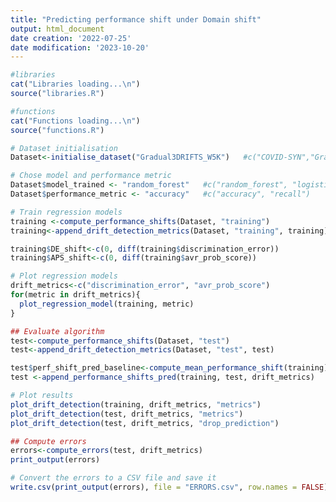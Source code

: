 ```yaml
---
title: "Predicting performance shift under Domain shift"
output: html_document
date creation: '2022-07-25'
date modification: '2023-10-20'
---
```


```r
#libraries
cat("Libraries loading...\n")
source("libraries.R")

#functions
cat("Functions loading...\n")
source("functions.R")

```


```r
# Dataset initialisation
Dataset<-initialise_dataset("Gradual3DRIFTS_W5K")   #c("COVID-SYN","Gradual_W10K", "Gradual3DRIFTS_W5K")

# Chose model and performance metric
Dataset$model_trained <- "random_forest"   #c("random_forest", "logistic_regression")
Dataset$performance_metric <- "accuracy"   #c("accuracy", "recall")

# Train regression models
training <-compute_performance_shifts(Dataset, "training")
training<-append_drift_detection_metrics(Dataset, "training", training)

training$DE_shift<-c(0, diff(training$discrimination_error))
training$APS_shift<-c(0, diff(training$avr_prob_score))
```


```r
# Plot regression models 
drift_metrics<-c("discrimination_error", "avr_prob_score")
for(metric in drift_metrics){
  plot_regression_model(training, metric)
}

```


```r
## Evaluate algorithm
test<-compute_performance_shifts(Dataset, "test")
test<-append_drift_detection_metrics(Dataset, "test", test)

test$perf_shift_pred_baseline<-compute_mean_performance_shift(training)
test <-append_performance_shifts_pred(training, test, drift_metrics)

# Plot results
plot_drift_detection(training, drift_metrics, "metrics")
plot_drift_detection(test, drift_metrics, "metrics")
plot_drift_detection(test, drift_metrics, "drop_prediction")
```

```r
## Compute errors
errors<-compute_errors(test, drift_metrics)
print_output(errors)
```

```r
# Convert the errors to a CSV file and save it
write.csv(print_output(errors), file = "ERRORS.csv", row.names = FALSE)
```